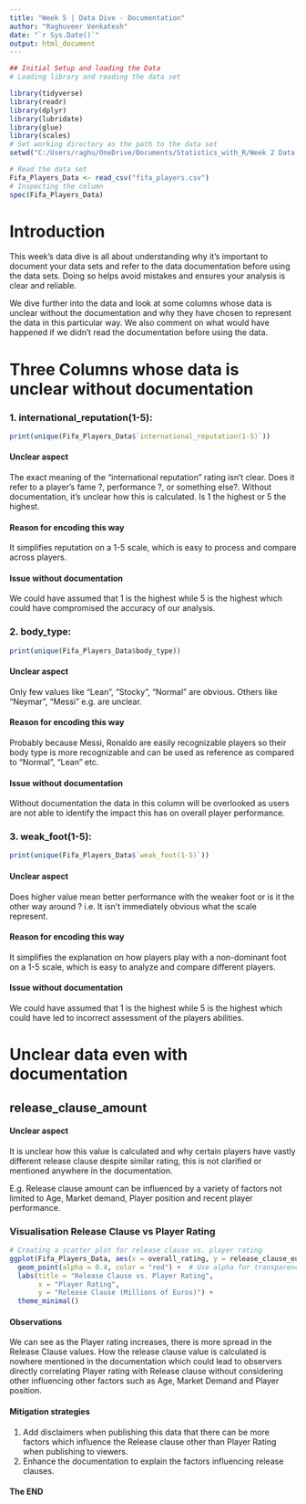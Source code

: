 ```yaml
---
title: "Week 5 | Data Dive - Documentation"
author: "Raghuveer Venkatesh"
date: "`r Sys.Date()`"
output: html_document
---
```


```r
## Initial Setup and loading the Data
# Loading library and reading the data set

library(tidyverse)
library(readr)
library(dplyr)
library(lubridate)
library(glue)
library(scales)
# Set working directory as the path to the data set
setwd("C:/Users/raghu/OneDrive/Documents/Statistics_with_R/Week 2 Data Dive")

# Read the data set
Fifa_Players_Data <- read_csv("fifa_players.csv")
# Inspecting the column
spec(Fifa_Players_Data)

```

# Introduction
This week’s data dive is all about understanding why it’s important to document your data sets and refer to the data documentation before using the data sets. Doing so helps avoid mistakes and ensures your analysis is clear and reliable.

We dive further into the data and look at some columns whose data is unclear without the documentation and why they have chosen to represent the data in this particular way. We also comment on what would have happened if we didn't read the documentation before using the data.

# Three Columns whose data is unclear without documentation

### 1. international_reputation(1-5):
```r
print(unique(Fifa_Players_Data$`international_reputation(1-5)`))
```
#### Unclear aspect
The exact meaning of the "international reputation" rating isn't clear. Does it refer to a player's fame ?,  performance ?, or something else?. Without documentation, it's unclear how this is calculated. Is 1 the highest or 5 the highest.

#### Reason for encoding this way
It simplifies reputation on a 1-5 scale, which is easy to process and compare across players.

#### Issue without documentation
We could have assumed that 1 is the highest while 5 is the highest which could have compromised the accuracy of our analysis.


### 2. body_type:
```r
print(unique(Fifa_Players_Data$body_type))
```
#### Unclear aspect
Only few values like "Lean", "Stocky", "Normal" are obvious. Others like "Neymar", "Messi" e.g. are unclear.

#### Reason for encoding this way
Probably because Messi, Ronaldo are easily recognizable players so their body type is more recognizable and can be used as reference as compared to "Normal", "Lean" etc.

#### Issue without documentation
Without documentation the data in this column will be overlooked as users are not able to identify the impact this has on overall player performance.


### 3. weak_foot(1-5):
```r
print(unique(Fifa_Players_Data$`weak_foot(1-5)`))
```
#### Unclear aspect
Does higher value mean better performance with the weaker foot or is it the other way around ? i.e. It isn't immediately obvious what the scale represent.

#### Reason for encoding this way
It simplifies the explanation on how players play with a non-dominant foot on a 1-5 scale, which is easy to analyze and compare different players.

#### Issue without documentation
We could have assumed that 1 is the highest while 5 is the highest which could have led to incorrect assessment of the players abilities.

# Unclear data even with documentation

## release_clause_amount

#### Unclear aspect
It is unclear how this value is calculated and why certain players have vastly different release clause despite similar rating, this is not clarified or mentioned anywhere in the documentation.

E.g. Release clause amount can be influenced by a variety of factors not limited to Age, Market demand, Player position and recent player performance.

### Visualisation Release Clause vs Player Rating
```r
# Creating a scatter plot for release clause vs. player rating
ggplot(Fifa_Players_Data, aes(x = overall_rating, y = release_clause_euro / 1000000)) +  # Convert release clause to millions
  geom_point(alpha = 0.4, color = "red") +  # Use alpha for transparency
  labs(title = "Release Clause vs. Player Rating", 
       x = "Player Rating", 
       y = "Release Clause (Millions of Euros)") +
  theme_minimal()

```
#### Observations
We can see as the Player rating increases, there is more spread in the Release Clause values. How the release clause value is calculated is nowhere mentioned in the documentation which could lead to observers directly correlating Player rating with Release clause without considering other influencing other factors such as Age, Market Demand and Player position.

#### Mitigation strategies
1. Add disclaimers when publishing this data that there can be more factors which influence the Release clause other than Player Rating when publishing to viewers.
2. Enhance the documentation to explain the factors influencing release clauses.







#### The END